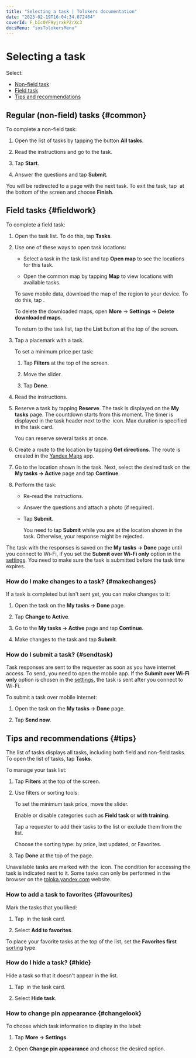 ```yaml
---
title: "Selecting a task | Tolokers documentation"
date: "2023-02-19T16:04:34.072464"
coverId: F_bIcOYF9yjrxkPZrXc3
docsMenu: "iosTolokersMenu"
---
```


# Selecting a task

Select:

- [Non-field task](#non-walk)
- [Field task](#walk)
- [Tips and recommendations](#android-list)

## Regular (non-field) tasks {#common}

To complete a non-field task:

1. Open the list of tasks by tapping the button **All tasks**.

1. Read the instructions and go to the task.

1. Tap **Start**.

1. Answer the questions and tap **Submit**.

You will be redirected to a page with the next task. To exit the task, tap <img src="https://tlkfrontprod.azureedge.net/portal-production/static/uploaded/images/1676733323602/1676733323602_original_svg.svg" alt="" /> at the bottom of the screen and choose **Finish**.

## Field tasks {#fieldwork}

To complete a field task:

1. Open the task list. To do this, tap **Tasks**.

1. Use one of these ways to open task locations:

    * Select a task in the task list and tap **Open map** to see the locations for this task.

    * Open the common map by tapping **Map** to view locations with available tasks.

    <Note mode="tip" title="Tip">

    To save mobile data, download the map of the region to your device. To do this, tap <img src="https://tlkfrontprod.azureedge.net/portal-production/static/uploaded/images/1676448782111/1676448782111_original_png.png" alt="" />.

    To delete the downloaded maps, open **More** → **Settings** → **Delete downloaded maps**.

    </Note>

    To return to the task list, tap the **List** button at the top of the screen.

1. Tap a placemark with a task.

    To set a minimum price per task:

    1. Tap **Filters** at the top of the screen.

    1. Move the slider.

    1. Tap **Done**.

1. Read the instructions.

1. Reserve a task by tapping **Reserve**. The task is displayed on the **My tasks** page. The countdown starts from this moment. The timer is displayed in the task header next to the <img src="https://tlkfrontprod.azureedge.net/portal-production/static/uploaded/images/1676733320837/1676733320837_original_svg.svg" alt="" /> icon. Max duration is specified in the task card.

    You can reserve several tasks at once.

1. Create a route to the location by tapping **Get directions**. The route is created in the [Yandex Maps](https://itunes.apple.com/us/app/yandex-maps/id313877526) app.

1. Go to the location shown in the task. Next, select the desired task on the **My tasks → Active** page and tap **Continue**.

1. Perform the task:

    * Re-read the instructions.

    * Answer the questions and attach a photo (if required).

    * Tap **Submit**.

        <Note mode="warning" title="Warning">

        You need to tap **Submit** while you are at the location shown in the task. Otherwise, your response might be rejected.

        </Note>

The task with the responses is saved on the **My tasks → Done** page until you connect to Wi-Fi, if you set the **Submit over Wi-Fi only** option in the [settings](../settings). You need to make sure the task is submitted before the task time expires.

### How do I make changes to a task? {#makechanges}

If a task is completed but isn't sent yet, you can make changes to it:

1. Open the task on the **My tasks → Done** page.

1. Tap **Change to Active**.

1. Go to the **My tasks → Active** page and tap **Continue**.

1. Make changes to the task and tap **Submit**.

### How do I submit a task? {#sendtask}

Task responses are sent to the requester as soon as you have internet access. To send, you need to open the mobile app. If the **Submit over Wi-Fi only** option is chosen in the [settings](../settings), the task is sent after you connect to Wi-Fi.

To submit a task over mobile internet:

1. Open the task on the **My tasks → Done** page.

1. Tap **Send now**.

## Tips and recommendations {#tips}

The list of tasks displays all tasks, including both field and non-field tasks. To open the list of tasks, tap **Tasks**.

To manage your task list:

1. Tap **Filters** at the top of the screen.

1. Use filters or sorting tools:

    <Definition title="Task price">

    To set the minimum task price, move the slider.

    </Definition>

    <Definition title="Task categories">

    Enable or disable categories such as **Field task** or **with training**.

    </Definition>

    <Definition title="Requesters">

    Tap a requester to add their tasks to the list or exclude them from the list.

    </Definition>

    <Definition title="Sorting">

    Choose the sorting type: by price, last updated, or Favorites.

    </Definition>

1. Tap **Done** at the top of the page.

Unavailable tasks are marked with the <img src="https://tlkfrontprod.azureedge.net/portal-production/static/uploaded/images/1676733315411/1676733315411_original_svg.svg" alt="" /> icon. The condition for accessing the task is indicated next to it. Some tasks can only be performed in the browser on the [toloka.yandex.com](http://toloka.yandex.com/) website.

### How to add a task to favorites {#favourites}

Mark the tasks that you liked:

1. Tap <img src="https://tlkfrontprod.azureedge.net/portal-production/static/uploaded/images/1676733323602/1676733323602_original_svg.svg" alt="" /> in the task card.

2. Select **Add to favorites**.

To place your favorite tasks at the top of the list, set the **Favorites first** [sorting](#android-list/list-settings-ios) type.

### How do I hide a task? {#hide}

Hide a task so that it doesn't appear in the list.

1. Tap <img src="https://tlkfrontprod.azureedge.net/portal-production/static/uploaded/images/1676733323602/1676733323602_original_svg.svg" alt="" /> in the task card.

1. Select **Hide task**.

### How to change pin appearance {#changelook}

To choose which task information to display in the label:

1. Tap **More → Settings**.

1. Open **Change pin appearance** and choose the desired option.
